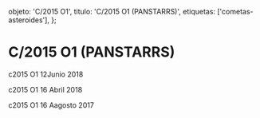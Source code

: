 
  objeto: 'C/2015 O1',
  titulo: 'C/2015 O1 (PANSTARRS)',
  etiquetas: ['cometas-asteroides'],
};

# C/2015 O1 (PANSTARRS)

<Imagen
  src="registro/c2015-o1_20180612_3_c2015-01_20180612i88.png"
  fecha="20180612"
/>

c2015 O1 12Junio 2018

<Imagen
  src="registro/c2015-o1_20180416_2_2015-o1_20180416_i88.jpg"
  fecha="20180416"
/>

c2015 O1 16 Abril 2018

<Imagen
  src="registro/c2015-o1_20170816_1_c2015o1_20170816_i88.jpg"
  fecha="20170816"
/>

c2015 O1 16 Aagosto 2017